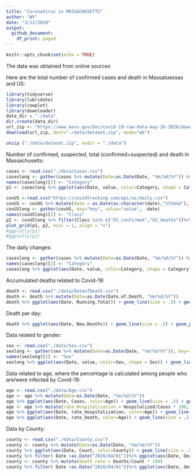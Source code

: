 ```yaml
---
title: "CoronaVirus in MASSACHUSETTS"
author: "WY"
date: "3/12/2020"
output:
  github_document:
    df_print: paged
---
```


```r
knitr::opts_chunk$set(echo = TRUE)
```


The data was obtained from online sources

Here are the total number of confirmed cases and death in Massatuessas and US:
```r
library(tidyverse)
library(lubridate)
library(cowplot)
library(downloader)
data_dir = "./data"
dir.create(data_dir)
url_zip <- "https://www.mass.gov/doc/covid-19-raw-data-may-26-2020/download"
download(url_zip, dest="./data/dataset.zip", mode="wb") 

unzip ("./data/dataset.zip", exdir = "./data")
```

Number of confirmed, suspected, total (confirmed+suspected) and death in Massachusetts:


```r
cases <- read.csv("./data/Cases.csv")
caseslong <- gather(cases %>% mutate(Date=as.Date(Date, "%m/%d/%Y")) %>% select(Date, Cases), key="key", value="value", -Date)
names(caseslong)[2] <- "Category"
p1 <- caseslong %>% ggplot(aes(Date, value, color=Category, shape = Category)) + geom_line(size = .5) + geom_point(size = 1) + ylab("numbers of people") + xlab("") + theme(axis.text.x = element_text(angle = 60, hjust = 1))

covUS <-read.csv("https://covidtracking.com/api/us/daily.csv")
covUS <- covUS %>% mutate(date = as.Date(as.character(date),"%Y%m%d"), US_confirmed = positive, US_deaths = death) %>% select(date, US_confirmed, US_deaths)
covUSlong <- gather(covUS, key="key", value="value", -date)
names(covUSlong)[2] <- "Class"
p2 <- covUSlong %>% filter(Class %in% c("US_confirmed","US_deaths"))%>% ggplot(aes(date,value,color=Class,shape=Class))+geom_line(size=.5)+geom_point(size=1)+ylab("numbers of people")+xlab("")+theme(axis.text.x = element_text(angle = 60, hjust = 1))
plot_grid(p1, p2, ncol = 1, align = "v")
#ggplotly(p1)
#ggplotly(p2)
```

The daily changes:

```r
caseslong <- gather(cases %>% mutate(Date=as.Date(Date, "%m/%d/%Y")) %>% select(Date, New), key="key", value="value", -Date)
names(caseslong)[2] <- "Category"
caseslong %>% ggplot(aes(Date, value, color=Category, shape = Category)) + geom_line(size = .5) + geom_point(size = 1) + ylab("numbers of people") + xlab("") + theme(axis.text.x = element_text(angle = 60, hjust = 1))
```

Accumulated deaths related to Covid-19:

```r
death <- read.csv("./data/DateofDeath.csv")
death <- death %>% mutate(Date=as.Date(Date.of.Death, "%m/%d/%Y"))
death %>% ggplot(aes(Date, Running.Total)) + geom_line(size = .5) + geom_point(size = 1) + ylab("Acuumulated number of Deaths") + xlab("") + theme(axis.text.x = element_text(angle = 60, hjust = 1))
```

Death per day:

```r
death %>% ggplot(aes(Date, New.Deaths)) + geom_line(size = .5) + geom_point(size = 1) + ylab("Daily New Deaths") + xlab("") + theme(axis.text.x = element_text(angle = 60, hjust = 1))
```

Data related to gender:

```r
sex <- read.csv("./data/Sex.csv")
sexlong <- gather(sex %>% mutate(Date=as.Date(Date, "%m/%d/%Y")), key="key", value="value", -Date)
names(sexlong)[2] <- "Sex"
sexlong %>% ggplot(aes(Date, value, color=Sex, shape = Sex)) + geom_line(size = .5) + geom_point(size = 1) + ylab("numbers of cases") + xlab("") + theme(axis.text.x = element_text(angle = 60, hjust = 1))
```

Data related to age, where the percentage is calculated among people who are/were infected by Covid-19:

```r
age <- read.csv("./data/Age.csv")
age <- age %>% mutate(Date=as.Date(Date, "%m/%d/%Y"))
age %>% ggplot(aes(Date, Cases, color=Age)) + geom_line(size = .5) + geom_point(size = 1) + ylab("numbers of people") + xlab("") + theme(axis.text.x = element_text(angle = 60, hjust = 1))
age <- age %>% mutate(rate_Hospitalization = Hospitalized/Cases * 100, rate_Death = Deaths/Cases * 100)
age %>% ggplot(aes(Date, rate_Hospitalization, color=Age)) + geom_line(size = .5) + geom_point(size = 1) + ylab("Percentage of Hospitalization by Age") + xlab("") + theme(axis.text.x = element_text(angle = 60, hjust = 1))
age %>% ggplot(aes(Date, rate_Death, color=Age)) + geom_line(size = .5) + geom_point(size = 1) + ylab("Percentage of Death by Age") + xlab("") + theme(axis.text.x = element_text(angle = 60, hjust = 1))
```


Data by County:

```r
county <- read.csv("./data/County.csv")
county <- county %>% mutate(Date=as.Date(Date, "%m/%d/%Y"))
county %>% ggplot(aes(Date, Count, color=County)) + geom_line(size = .5) + geom_point(size = 1) + ylab("numbers of cases") + xlab("") + theme(axis.text.x = element_text(angle = 60, hjust = 1))
county %>% filter( Date >as.Date("2020/04/01"))%>% ggplot(aes(Date, Deaths, color=County)) + geom_line(size = .5) + geom_point(size = 1) + ylab("numbers of deaths") + xlab("") + theme(axis.text.x = element_text(angle = 60, hjust = 1))
county <- county %>% mutate(death_rate = Deaths/Count * 100)
county %>% filter( Date >as.Date("2020/04/01"))%>% ggplot(aes(Date, death_rate, color=County)) + geom_line(size = .5) + geom_point(size = 1) + ylab("Percentage") + xlab("") + theme(axis.text.x = element_text(angle = 60, hjust = 1))
```

